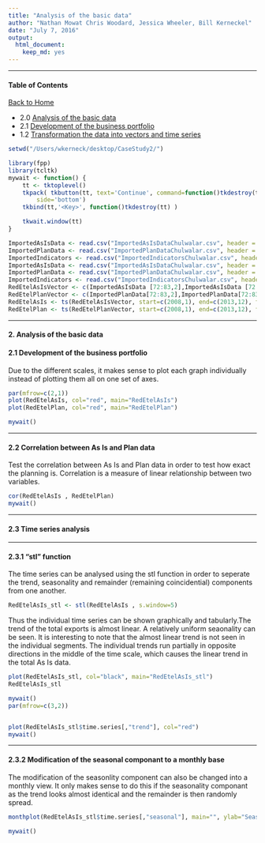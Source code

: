 ```yaml
---
title: "Analysis of the basic data"
author: "Nathan Mowat Chris Woodard, Jessica Wheeler, Bill Kerneckel"
date: "July 7, 2016"
output:
  html_document:
    keep_md: yes
---
```




****************************

#### Table of Contents

[Back to Home](https://github.com/wkerneck/CaseStudy2)

* 2.0   [Analysis of the basic data](#id-section2)
* 2.1   [Development of the business portfolio](#id-section2.1)
* 1.2   [Transformation the data into vectors and time series](#id-section1.2)


```r
setwd("/Users/wkerneck/desktop/CaseStudy2/")
```

```r
library(fpp)
library(tcltk)
mywait <- function() {
    tt <- tktoplevel()
    tkpack( tkbutton(tt, text='Continue', command=function()tkdestroy(tt)),
        side='bottom')
    tkbind(tt,'<Key>', function()tkdestroy(tt) )

    tkwait.window(tt)
}

ImportedAsIsData <- read.csv("ImportedAsIsDataChulwalar.csv", header = F, sep=";", fill = T)
ImportedPlanData <- read.csv("ImportedPlanDataChulwalar.csv", header = F, sep=";", fill = T)
ImportedIndicators <- read.csv("ImportedIndicatorsChulwalar.csv", header = F, sep=";", fill = T)
ImportedAsIsData <- read.csv("ImportedAsIsDataChulwalar.csv", header = F, sep=";", fill = T)
ImportedPlanData <- read.csv("ImportedPlanDataChulwalar.csv", header = F, sep=";", fill = T)
ImportedIndicators <- read.csv("ImportedIndicatorsChulwalar.csv", header = F, sep=";", fill = T)
RedEtelAsIsVector <- c(ImportedAsIsData [72:83,2],ImportedAsIsData [72:83,3],ImportedAsIsData [72:83,4],ImportedAsIsData [72:83,5],ImportedAsIsData [72:83,6],ImportedAsIsData [72:83,7])
RedEtelPlanVector <- c(ImportedPlanData[72:83,2],ImportedPlanData[72:83,3],ImportedPlanData[72:83,4],ImportedPlanData[72:83,5],ImportedPlanData[72:83,6],ImportedPlanData[72:83,7])
RedEtelAsIs <- ts(RedEtelAsIsVector, start=c(2008,1), end=c(2013,12), frequency=12)
RedEtelPlan <- ts(RedEtelPlanVector, start=c(2008,1), end=c(2013,12), frequency=12)
```



****************************
<div id='id-section2.0'/>
#### 2. Analysis of the basic data  
<div id='id-section2.1'/>
#### 2.1 Development of the business portfolio

Due to the different scales, it makes sense to plot each graph individually instead of plotting them all on one set of axes. 

```r
par(mfrow=c(2,1))
plot(RedEtelAsIs, col="red", main="RedEtelAsIs")
plot(RedEtelPlan, col="red", main="RedEtelPlan")

mywait()
```

****************************
<div id='id-section2.2'/>
####  2.2 Correlation between As Is and Plan data                                  

Test the correlation between As Is and Plan data in order to test how exact the planning is. Correlation is a measure of linear relationship between two variables. 

```r

cor(RedEtelAsIs , RedEtelPlan)
mywait()
```

****************************
<div id='id-section2.2'/>
#### 2.3 Time series analysis                                                     

****************************
<div id='id-section2.2'/>
#### 2.3.1 "stl" function                                                         

The time series can be analysed using the stl function in order to seperate the trend, seasonality and remainder (remaining coincidential) components from one another.

```r
RedEtelAsIs_stl <- stl(RedEtelAsIs , s.window=5)
```

Thus the individual time series can be shown graphically and tabularly.The trend of the total exports is almost linear. A relatively uniform seaonality can be seen. It is interesting to note that the almost linear trend is not seen in the individual segments. The individual trends run partially in opposite directions in the middle of the time scale, which causes the linear trend in the total As Is data.

```r
plot(RedEtelAsIs_stl, col="black", main="RedEtelAsIs_stl")
RedEtelAsIs_stl

mywait()
par(mfrow=c(3,2))


plot(RedEtelAsIs_stl$time.series[,"trend"], col="red")
mywait()
```

****************************
<div id='id-section2.3'/>

#### 2.3.2 Modification of the seasonal componant to a monthly base       

The modification of the seasonlity component can also be changed into a monthly view. It only makes sense to do this if the seasonality componant as the trend looks almost identical and the remainder is then randomly spread. 

```r
monthplot(RedEtelAsIs_stl$time.series[,"seasonal"], main="", ylab="Seasonal")

mywait()
```